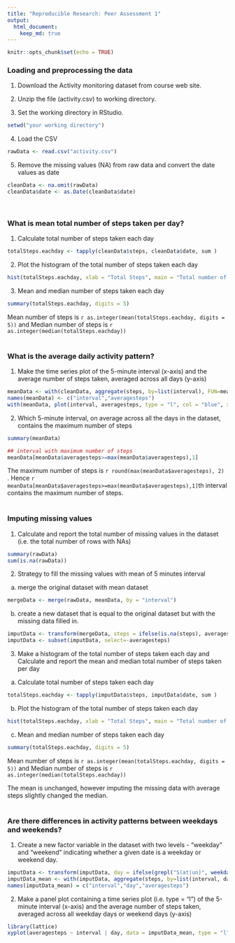 ---
title: "Reproducible Research: Peer Assessment 1"
output: 
  html_document:
    keep_md: true
---

```{r setoptions, echo = FALSE}
knitr::opts_chunk$set(echo = TRUE)

```

### Loading and preprocessing the data

1. Download the Activity monitoring dataset from course web site.

2. Unzip the file (activity.csv) to working directory. 

3. Set the working directory in RStudio.
```{r eval=FALSE}
setwd("your working directory")
```

4. Load the CSV 
```{r}
rawData <- read.csv("activity.csv")
```

5. Remove the missing values (NA) from raw data and convert the date values as date
```{r}
cleanData <- na.omit(rawData)
cleanData$date <- as.Date(cleanData$date)
```
<br>


### What is mean total number of steps taken per day?

1. Calculate total number of steps taken each day
```{r}
totalSteps.eachday <- tapply(cleanData$steps, cleanData$date, sum )
```

2. Plot the histogram of the total number of steps taken each day
```{r}
hist(totalSteps.eachday, xlab = "Total Steps", main = "Total number of steps taken each day", col = "blue")
```

3. Mean and median number of steps taken each day
```{r}
summary(totalSteps.eachday, digits = 5)
```
Mean number of steps is `r as.integer(mean(totalSteps.eachday, digits = 5))` and 
Median number of steps is `r as.integer(median(totalSteps.eachday))`
<br><br>


### What is the average daily activity pattern?

1. Make the time series plot of the 5-minute interval (x-axis) and the average number of steps taken, averaged across all days (y-axis)
```{r}
meanData <- with(cleanData, aggregate(steps, by=list(interval), FUN=mean))
names(meanData) <- c("interval","averagesteps")
with(meanData, plot(interval, averagesteps, type = "l", col = "blue", xlab = "5 minutes interval", ylab = "Average Steps", main = "Average number of steps taken for 5 minutes interval"))     
```

2. Which 5-minute interval, on average across all the days in the dataset, contains the maximum number of steps
```{r}
summary(meanData)

## interval with maximum number of steps
meanData[meanData$averagesteps>=max(meanData$averagesteps),1]

```

The maximum number of steps is `r round(max(meanData$averagesteps), 2)` . Hence `r meanData[meanData$averagesteps>=max(meanData$averagesteps),1]`th interval contains the maximum number of steps.
<br><br>


### Imputing missing values

1. Calculate and report the total number of missing values in the dataset (i.e. the total number of rows with NAs)
```{r}
summary(rawData)
sum(is.na(rawData))
```

2. Strategy to fill the missing values with mean of 5 minutes interval

a) merge the original dataset with mean dataset
```{r}
mergeData <- merge(rawData, meanData, by = "interval")
```

b) create a new dataset that is equal to the original dataset but with the missing data filled in.
```{r}
imputData <- transform(mergeData, steps = ifelse(is.na(steps), averagesteps, steps))
imputData <- subset(imputData, select=-averagesteps)
```

3. Make a histogram of the total number of steps taken each day and Calculate and report the mean and median total number of steps taken per day

a) Calculate total number of steps taken each day
```{r}
totalSteps.eachday <- tapply(imputData$steps, imputData$date, sum )
```

b) Plot the histogram of the total number of steps taken each day
```{r}
hist(totalSteps.eachday, xlab = "Total Steps", main = "Total number of steps taken each day", col = "red")
```

c) Mean and median number of steps taken each day
```{r}
summary(totalSteps.eachday, digits = 5)
```
Mean number of steps is `r as.integer(mean(totalSteps.eachday, digits = 5))` and 
Median number of steps is `r as.integer(median(totalSteps.eachday))`

The mean is unchanged, however imputing the missing data with average steps slightly changed the median.
<br><br>


### Are there differences in activity patterns between weekdays and weekends?

1. Create a new factor variable in the dataset with two levels - "weekday" and "weekend" indicating whether a given date is a weekday or weekend day.
```{r}
imputData <- transform(imputData, day = ifelse(grepl("S(at|un)", weekdays(as.Date(date))), "weekend", "weekday"))
imputData_mean <- with(imputData, aggregate(steps, by=list(interval, day), FUN=mean))
names(imputData_mean) = c("interval","day","averagesteps")
```

2. Make a panel plot containing a time series plot (i.e. type = "l") of the 5-minute interval (x-axis) and the average number of steps taken, averaged across all weekday days or weekend days (y-axis)

```{r}
library(lattice)
xyplot(averagesteps ~ interval | day, data = imputData_mean, type = "l", col = "blue", xlab = "Interval", ylab = "Number of steps", main = "Activity patterns between weekdays and weekends", layout = c(1, 2))
```



